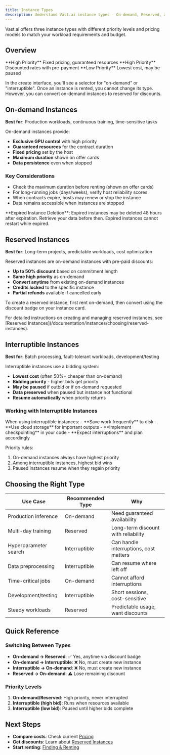```yaml
---
title: Instance Types
description: Understand Vast.ai instance types - On-demand, Reserved, and Interruptible. Learn how each type works, their differences, and when to use each.
---
```


Vast.ai offers three instance types with different priority levels and pricing models to match your workload requirements and budget.

## Overview

<CardGroup cols={3}>
<Card title="On-demand" icon="shield-check">
**High Priority**
Fixed pricing, guaranteed resources
</Card>

<Card title="Reserved" icon="piggy-bank">
**High Priority**
Discounted rates with pre-payment
</Card>

<Card title="Interruptible" icon="shuffle">
**Low Priority**
Lowest cost, may be paused
</Card>
</CardGroup>

In the create interface, you'll see a selector for "on-demand" or "interruptible". Once an instance is rented, you cannot change its type. However, you can convert on-demand instances to reserved for discounts.

## On-demand Instances

**Best for**: Production workloads, continuous training, time-sensitive tasks

On-demand instances provide:
- **Exclusive GPU control** with high priority
- **Guaranteed resources** for the contract duration
- **Fixed pricing** set by the host
- **Maximum duration** shown on offer cards
- **Data persistence** even when stopped

### Key Considerations
- Check the maximum duration before renting (shown on offer cards)
- For long-running jobs (days/weeks), verify host reliability scores
- When contracts expire, hosts may renew or stop the instance
- Data remains accessible when instances are stopped

<Warning>
**Expired Instance Deletion**: Expired instances may be deleted 48 hours after expiration. Retrieve your data before then. Expired instances cannot restart while expired.
</Warning>

## Reserved Instances

**Best for**: Long-term projects, predictable workloads, cost optimization

Reserved instances are on-demand instances with pre-paid discounts:
- **Up to 50% discount** based on commitment length
- **Same high priority** as on-demand
- **Convert anytime** from existing on-demand instances
- **Credits locked** to the specific instance
- **Partial refunds** available if cancelled early

To create a reserved instance, first rent on-demand, then convert using the discount badge on your instance card.

<Info>
For detailed instructions on creating and managing reserved instances, see [Reserved Instances](/documentation/instances/choosing/reserved-instances).
</Info>

## Interruptible Instances

**Best for**: Batch processing, fault-tolerant workloads, development/testing

Interruptible instances use a bidding system:
- **Lowest cost** (often 50%+ cheaper than on-demand)
- **Bidding priority** - higher bids get priority
- **May be paused** if outbid or if on-demand requested
- **Data preserved** when paused but instance not functional
- **Resume automatically** when priority returns

### Working with Interruptible Instances

<Warning>
When using interruptible instances:
- **Save work frequently** to disk
- **Use cloud storage** for important outputs
- **Implement checkpointing** in your code
- **Expect interruptions** and plan accordingly
</Warning>

Priority rules:
1. On-demand instances always have highest priority
2. Among interruptible instances, highest bid wins
3. Paused instances resume when they regain priority

## Choosing the Right Type

| Use Case | Recommended Type | Why |
|----------|-----------------|-----|
| Production inference | On-demand | Need guaranteed availability |
| Multi-day training | Reserved | Long-term discount with reliability |
| Hyperparameter search | Interruptible | Can handle interruptions, cost matters |
| Data preprocessing | Interruptible | Can resume where left off |
| Time-critical jobs | On-demand | Cannot afford interruptions |
| Development/testing | Interruptible | Short sessions, cost-sensitive |
| Steady workloads | Reserved | Predictable usage, want discounts |

## Quick Reference

### Switching Between Types
- **On-demand → Reserved**: ✅ Yes, anytime via discount badge
- **On-demand → Interruptible**: ❌ No, must create new instance
- **Interruptible → On-demand**: ❌ No, must create new instance
- **Reserved → On-demand**: ⚠️ Lose remaining discount

### Priority Levels
1. **On-demand/Reserved**: High priority, never interrupted
2. **Interruptible (high bid)**: Runs when resources available
3. **Interruptible (low bid)**: Paused until higher bids complete

## Next Steps

- **Compare costs**: Check current [Pricing](/documentation/instances/pricing)
- **Get discounts**: Learn about [Reserved Instances](/documentation/instances/choosing/reserved-instances)
- **Start renting**: [Finding & Renting](/documentation/instances/choosing/find-and-rent)